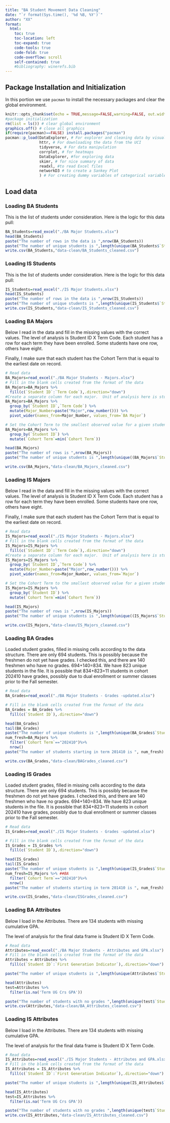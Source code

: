 ---
title: "BA Student Movement Data Cleaning"
date: "`r format(Sys.time(), '%d %B, %Y')`"
author: "XX"
format: 
  html:
    toc: true
    toc-location: left
    toc-expand: true
    code-tools: true 
    code-fold: true
    code-overflow: scroll
    self-contained: true
    #bibliography: winerefs.bib
---


## Package Installation and Initialization

In this portion we use `pacman` to install the necessary packages and clear the global environment.

```{r setup,message=FALSE,warning=FALSE}
knitr::opts_chunk$set(echo = TRUE,message=FALSE,warning=FALSE, out.width = "100%")
#package initialization
rm(list = ls()) # clear global environment
graphics.off() # close all graphics
if(require(pacman)==FALSE) install.packages("pacman")
pacman::p_load(DataExplorer, # For explorer and cleaning data by visualizing missing values.
               httr, # For downloading the data from the UCI
               tidyverse, # For data manipulation
               corrplot, # for heatmaps
               DataExplorer, #for exploring data
               skimr, # for nice summary of data
               readxl, #to read Excel files
               networkD3 # to create a Sankey Plot
               ) # For creating dummy variables of categorical variables automatically.)
```

## Load data

### Loading BA Students

This is the list of students under consideration.  Here is the logic for this data pull:


```{r}
BA_Students=read_excel("./BA Major Students.xlsx")
head(BA_Students)
paste("The number of rows in the data is ",nrow(BA_Students))
paste("The number of unique students is ",length(unique(BA_Students$`Student ID`)))
write.csv(BA_Students,"data-clean/BA_Students_cleaned.csv")

```
### Loading IS Students

This is the list of students under consideration.  Here is the logic for this data pull:


```{r}
IS_Students=read_excel("./IS Major Students.xlsx")
head(IS_Students)
paste("The number of rows in the data is ",nrow(IS_Students))
paste("The number of unique students is ",length(unique(IS_Students$`Student ID`)))
write.csv(IS_Students,"data-clean/IS_Students_cleaned.csv")

```

### Loading BA Majors

Below I read in the data and fill in the missing values with the correct values.  The level of analysis is Student ID X Term Code.  Each student has a row for each term they have been enrolled.  Some students have one row, others have eight.

Finally, I make sure that each student has the Cohort Term that is equal to the earliest date on record.

```{r}
# Read data
BA_Majors=read_excel("./BA Major Students - Majors.xlsx")
# Fill in the blank cells created from the format of the data
BA_Majors=BA_Majors %>% 
  fill(c(`Student ID`:`Term Code`),.direction="down")
#Create a separate column for each major.  Unit of analysis here is student by Term Code
BA_Majors=BA_Majors %>% 
  group_by(`Student ID`,`Term Code`) %>% 
  mutate(Major_Number=paste("Major",row_number())) %>% 
  pivot_wider(names_from=Major_Number, values_from=`BA Major`) 

# Set the Cohort Term to the smallest observed value for a given student. 
BA_Majors=BA_Majors %>% 
  group_by(`Student ID`) %>% 
  mutate(`Cohort Term`=min(`Cohort Term`)) 

head(BA_Majors)
paste("The number of rows is ",nrow(BA_Majors))
paste("The number of unique students is ",length(unique((BA_Majors$`Student ID`))))

write.csv(BA_Majors,"data-clean/BA_Majors_cleaned.csv")
```
### Loading IS Majors

Below I read in the data and fill in the missing values with the correct values.  The level of analysis is Student ID X Term Code.  Each student has a row for each term they have been enrolled.  Some students have one row, others have eight.

Finally, I make sure that each student has the Cohort Term that is equal to the earliest date on record.

```{r}
# Read data
IS_Majors=read_excel("./IS Major Students - Majors.xlsx")
# Fill in the blank cells created from the format of the data
IS_Majors=IS_Majors %>% 
  fill(c(`Student ID`:`Term Code`),.direction="down")
#Create a separate column for each major.  Unit of analysis here is student by Term Code
IS_Majors=IS_Majors %>% 
  group_by(`Student ID`,`Term Code`) %>% 
  mutate(Major_Number=paste("Major",row_number())) %>% 
  pivot_wider(names_from=Major_Number, values_from=`Major`) 

# Set the Cohort Term to the smallest observed value for a given student. 
IS_Majors=IS_Majors %>% 
  group_by(`Student ID`) %>% 
  mutate(`Cohort Term`=min(`Cohort Term`)) 

head(IS_Majors)
paste("The number of rows is ",nrow(IS_Majors))
paste("The number of unique students is ",length(unique((IS_Majors$`Student ID`))))

write.csv(IS_Majors,"data-clean/IS_Majors_cleaned.csv")
```
### Loading BA Grades

Loaded student grades, filled in missing cells according to the data structure.  There are only 694 students.  This is possibly because the freshmen do not yet have grades. I checked this, and there are 140 freshmen who have no grades.  694+140=834.  We have 823 unique students in the file.  It is possible that 834+823=11 students in cohort 202410 have grades, possibly due to dual enrollment or summer classes prior to the Fall semester.

```{r}
# Read data
BA_Grades=read_excel("./BA Major Students - Grades -updated.xlsx")

# Fill in the blank cells created from the format of the data
BA_Grades = BA_Grades %>% 
  fill(c(`Student ID`),.direction="down")

head(BA_Grades)
tail(BA_Grades)
paste("The number of unique students is ",length(unique(BA_Grades$`Student ID`)))
num_fresh=BA_Majors %>%
  filter(`Cohort Term`=="202410")%>%
  nrow()
paste("The number of students starting in term 201410 is ", num_fresh)

write.csv(BA_Grades,"data-clean/BAGrades_cleaned.csv")
```
### Loading IS Grades

Loaded student grades, filled in missing cells according to the data structure.  There are only 694 students.  This is possibly because the freshmen do not yet have grades. I checked this, and there are 140 freshmen who have no grades.  694+140=834.  We have 823 unique students in the file.  It is possible that 834+823=11 students in cohort 202410 have grades, possibly due to dual enrollment or summer classes prior to the Fall semester.

```{r}
# Read data
IS_Grades=read_excel("./IS Major Students - Grades -updated.xlsx")

# Fill in the blank cells created from the format of the data
IS_Grades = IS_Grades %>% 
  fill(c(`Student ID`),.direction="down")

head(IS_Grades)
tail(IS_Grades)
paste("The number of unique students is ",length(unique(IS_Grades$`Student ID`)))
num_fresh=IS_Majors %>% ##BA
  filter(`Cohort Term`=="202410")%>%
  nrow()
paste("The number of students starting in term 201410 is ", num_fresh)

write.csv(IS_Grades,"data-clean/ISGrades_cleaned.csv")
```
### Loading BA Attributes

Below I load in the Attributes.  There are 134 students with missing cumulative GPA.  

The level of analysis for the final data frame is Student ID X Term Code.

```{r}
# Read data
Attributes=read_excel("./BA Major Students - Attributes and GPA.xlsx")
# Fill in the blank cells created from the format of the data
Attributes = Attributes %>% 
  fill(c(`Student ID`:`First Generation Indicator`),.direction="down")

paste("The number of unique students is ",length(unique(Attributes$`Student ID`)))

head(Attributes)
test=Attributes %>% 
  filter(is.na('Term UG Crs GPA'))

paste("The number of students with no grades ",length(unique(test$`Student ID`)))
write.csv(Attributes,"data-clean/BA_Attributes_cleaned.csv")
```

### Loading IS Attributes

Below I load in the Attributes.  There are 134 students with missing cumulative GPA.  

The level of analysis for the final data frame is Student ID X Term Code.

```{r}
# Read data
IS_Attributes=read_excel("./IS Major Students - Attributes and GPA.xlsx")
# Fill in the blank cells created from the format of the data
IS_Attributes = IS_Attributes %>% 
  fill(c(`Student ID`:`First Generation Indicator`),.direction="down")

paste("The number of unique students is ",length(unique(IS_Attributes$`Student ID`)))

head(IS_Attributes)
test=IS_Attributes %>% 
  filter(is.na('Term UG Crs GPA'))

paste("The number of students with no grades ",length(unique(test$`Student ID`)))
write.csv(IS_Attributes,"data-clean/IS_Attributes_cleaned.csv")
```